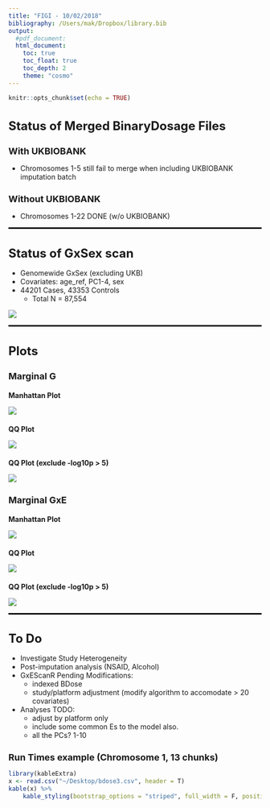 ```yaml
---
title: "FIGI - 10/02/2018"
bibliography: /Users/mak/Dropbox/library.bib
output: 
  #pdf_document:
  html_document:
    toc: true
    toc_float: true
    toc_depth: 2
    theme: "cosmo"
---
```


```r
knitr::opts_chunk$set(echo = TRUE)
```

<style type="text/css">
h1 { /* Header 1 */
  font-size: 24px;
  font-weight: bold;
}
h2 { /* Header 2 */
    font-size: 18px;
    font-weight: bold;
}
h3 { /* Header 2 */
    font-size: 14px;
    font-weight: bold;
}
hr {
  border: 1px solid #000;
}
</style>


# Status of Merged BinaryDosage Files

## With UKBIOBANK
- Chromosomes 1-5 still fail to merge when including UKBIOBANK imputation batch

## Without UKBIOBANK
- Chromosomes 1-22 DONE (w/o UKBIOBANK)
<br>

------


# Status of GxSex scan
- Genomewide GxSex (excluding UKB)
- Covariates: age_ref, PC1-4, sex
- 44201 Cases, 43353 Controls
	- Total N = 87,554

![](/Users/mak/Desktop/plots/sexplot.png)
<br>

------

# Plots

## Marginal G  
### Manhattan Plot  
![](/Users/mak/Desktop/plots/FIGI_ALL_chr1_22_G_manhattan_incomplete.png)

### QQ Plot
![](/Users/mak/Desktop/plots/FIGI_ALL_chr1_22_G_qq_incomplete.png)

### QQ Plot (exclude -log10p > 5)
![](/Users/mak/Desktop/plots/FIGI_ALL_chr1_22_G_qq_subset_incomplete.png)
<br>

## Marginal GxE  
### Manhattan Plot  
![](/Users/mak/Desktop/plots/FIGI_ALL_chr1_22_GxE_manhattan_incomplete.png)

### QQ Plot
![](/Users/mak/Desktop/plots/FIGI_ALL_chr1_22_GxE_qq_incomplete.png)

### QQ Plot (exclude -log10p > 5)
![](/Users/mak/Desktop/plots/FIGI_ALL_chr1_22_GxE_qq_subset_incomplete.png)
<br>

------

# To Do
- Investigate Study Heterogeneity
- Post-imputation analysis (NSAID, Alcohol)
- GxEScanR Pending Modifications:
	- indexed BDose
	- study/platform adjustment (modify algorithm to accomodate > 20 covariates)
- Analyses TODO:
	- adjust by platform only
	- include some common Es to the model also. 
	- all the PCs? 1-10


## Run Times example (Chromosome 1, 13 chunks)
<!-- ## Run Times (Chunks) -->
<!-- ```{r results='asis', message = F, echo = F, warning = F} -->
<!-- library(kableExtra) -->
<!-- x <- read.csv("~/Desktop/Book2.csv", header = F, col.names = c("filename", "SNPs", "RunTime")) -->

<!-- kable(x) %>%  -->
<!-- 	kable_styling(bootstrap_options = "striped", full_width = F, position = 'left') -->

<!-- ``` -->

```r
library(kableExtra)
x <- read.csv("~/Desktop/bdose3.csv", header = T)
kable(x) %>%
	kable_styling(bootstrap_options = "striped", full_width = F, position = 'left')
```

